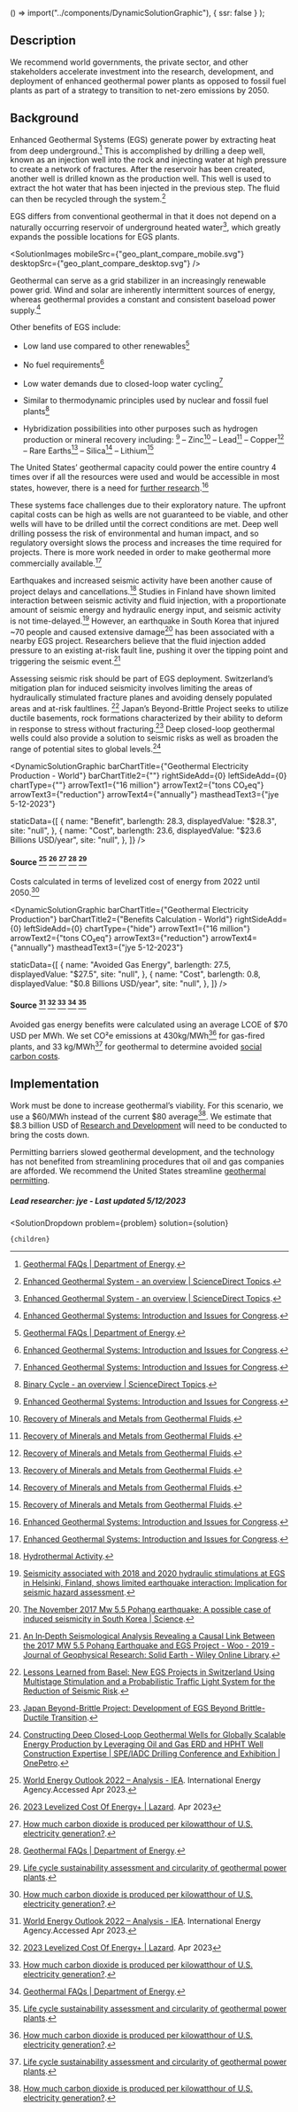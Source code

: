 

  () => import("../components/DynamicSolutionGraphic"),
  { ssr: false }
);


## Description


We recommend world governments, the private sector, and other stakeholders accelerate investment into the research, development, and deployment of enhanced geothermal power plants as opposed to fossil fuel plants as part of a strategy to transition to net-zero emissions by 2050.


## Background


Enhanced Geothermal Systems (EGS) generate power by extracting heat from deep underground.[^"1"] This is accomplished by drilling a deep well, known as an injection well into the rock and injecting water at high pressure to create a network of fractures. After the reservoir has been created, another well is drilled known as the production well. This well is used to extract the hot water that has been injected in the previous step. The fluid can then be recycled through the system.[^"13"]


EGS differs from conventional geothermal in that it does not depend on a naturally occurring reservoir of underground heated water[^"13"], which greatly expands the possible locations for EGS plants.

<SolutionImages
 mobileSrc={"geo_plant_compare_mobile.svg"}
 desktopSrc={"geo_plant_compare_desktop.svg"}
/>

Geothermal can serve as a grid stabilizer in an increasingly renewable power grid. Wind and solar are inherently intermittent sources of energy, whereas geothermal provides a constant and consistent baseload power supply.[^"4"] 


Other benefits of EGS include:
- Low land use compared to other renewables[^"1"]
- No fuel requirements[^"4"]
- Low water demands due to closed-loop water cycling[^"4"]


- Similar to thermodynamic principles used by nuclear and fossil fuel plants[^"18"]
- Hybridization possibilities into other purposes such as hydrogen production or mineral recovery including: [^"4"]
– Zinc[^"29"]
– Lead[^"29"]
– Copper[^"29"]
– Rare Earths[^"29"]
– Silica[^"29"]
– Lithium[^"29"]


The United States’ geothermal capacity could power the entire country 4 times over if all the resources were used and would be accessible in most states, however, there is a need for [further research](https://www.urbancruiseship.org/energy/energy_production/geothermal#research-and-development-into-enhanced-geothermal).[^"4"]




These systems face challenges due to their exploratory nature. The upfront capital costs can be high as wells are not guaranteed to be viable, and other wells will have to be drilled until the correct conditions are met. Deep well drilling possess the risk of environmental and human impact, and so regulatory oversight slows the process and increases the time required for projects. There is more work needed in order to make geothermal more commercially available.[^"4"]


Earthquakes and increased seismic activity have been another cause of project delays and cancellations.[^"15"] Studies in Finland have shown limited interaction between seismic activity and fluid injection, with a proportionate amount of seismic energy and hydraulic energy input, and seismic activity is not time-delayed.[^"19"] However, an earthquake in South Korea that injured ~70 people and caused extensive damage[^"25"] has been associated with a nearby EGS project. Researchers believe that the fluid injection added pressure to an existing at-risk fault line, pushing it over the tipping point and triggering the seismic event.[^"22"] 


Assessing seismic risk should be part of EGS deployment. Switzerland’s mitigation plan for induced seismicity involves limiting the areas of hydraulically stimulated fracture planes and avoiding densely populated areas and at-risk faultlines. [^"20"] Japan’s Beyond-Brittle Project seeks to utilize ductile basements, rock formations characterized by their ability to deform in response to stress without fracturing.[^"27"] Deep closed-loop geothermal wells could also provide a solution to seismic risks as well as broaden the range of potential sites to global levels.[^"28"]



<DynamicSolutionGraphic
  barChartTitle={"Geothermal Electricity Production - World"}
  barChartTitle2={""}
  rightSideAdd={0}
  leftSideAdd={0}
  chartType={""}
  arrowText1={"16 million"}
  arrowText2={"tons CO₂eq"}
  arrowText3={"reduction"}
  arrowText4={"annually"}
  mastheadText3={"jye 5-12-2023"}
  
  
  staticData={[
    {
      name: "Benefit",
      barlength: 28.3,
      displayedValue: "$28.3",
      site: "null",
    },
    {
      name: "Cost",
      barlength: 23.6,
      displayedValue: "$23.6 Billions USD/year",
      site: "null",
    },
  ]}
/>

#### Source [^"26"] [^"21"] [^"12"] [^"1"] [^"30"]


Costs calculated in terms of levelized cost of energy from 2022 until 2050.[^"12"]



<DynamicSolutionGraphic
  barChartTitle={"Geothermal Electricity Production"}
  barChartTitle2={"Benefits Calculation - World"}
  rightSideAdd={0}
  leftSideAdd={0}
  chartType={"hide"}
  arrowText1={"16 million"}
  arrowText2={"tons CO₂eq"}
  arrowText3={"reduction"}
  arrowText4={"annually"}
  mastheadText3={"jye 5-12-2023"}
  
  
  staticData={[
    {
      name: "Avoided Gas Energy",
      barlength: 27.5,
      displayedValue: "$27.5",
      site: "null",
    },
    {
      name: "Cost",
      barlength: 0.8,
      displayedValue: "$0.8 Billions USD/year",
      site: "null",
    },
  ]}
/>

#### Source [^"26"] [^"21"] [^"12"] [^"1"] [^"30"]



Avoided gas energy benefits were calculated using an average LCOE of $70 USD per MWh. We set CO²e emissions at 430kg/MWh[^"12"] for gas-fired plants, and 33 kg/MWh[^"30"] for geothermal to determine avoided [social carbon costs](https://www.urbancruiseship.org/energy/energy_socioeconomics/carbon_pricing_e).




## Implementation


Work must be done to increase geothermal’s viability. For this scenario, we use a $60/MWh instead of the current $80 average[^"12"]. We estimate that $8.3 billion USD of [Research and Development](https://www.urbancruiseship.org/energy/energy_production/geothermal#research-and-development-into-enhanced-geothermal)  will need to be conducted to bring the costs down.


Permitting barriers slowed geothermal development, and the technology has not benefited from streamlining procedures that oil and gas companies are afforded. We recommend the United States streamline [geothermal permitting](https://www.urbancruiseship.org/energy/energy_production/geothermal#streamline-geothermal-permitting).




##### Lead researcher: jye - Last updated 5/12/2023

[^"1"]:  [Geothermal FAQs | Department of Energy](https://www.energy.gov/eere/geothermal/geothermal-faqs). 
[^"2"]:  [The possibilities and limitations of Geothermal energy](https://ee-ip.org/en/article/the-possibilities-and-limitations-of-geothermal-energy-1716). 
[^"3"]:  [Review of Policy Framework for the Development of Carbon Capture, Utilization and Storage in China - PMC](https://www.ncbi.nlm.nih.gov/pmc/articles/PMC9778907/). 
[^"4"]:  [Enhanced Geothermal Systems: Introduction and Issues for Congress](https://sgp.fas.org/crs/misc/R47256.pdf). 
[^"5"]:  [How Gas Turbine Power Plants Work | Department of Energy](https://www.energy.gov/fecm/how-gas-turbine-power-plants-work). 
[^"6"]:  [Achieving the Paris Climate Agreement Goals](https://link.springer.com/book/10.1007/978-3-030-05843-2). Book.2019
[^"7"]: Hanif MA, Nadeem F, Tariq R, Rashid U.  [Renewable and Alternative Energy Resources.](https://www.sciencedirect.com/science/article/abs/pii/B9780128181508000083). Renewable and Alternative Energy Resources.2022.
[^"8"]:  [Scaling up energy transition investments to meet the 1.5°C goa](https://www.irena.org/Digital-content/Digital-Story/2023/Mar/Scaling-up-energy-transition-investments-to-meet-the-1-point-5-degrees-celsius-goal/detail). International Renewable Energy Agency.Accessed Apr 2023.
[^"9"]: Sampattagul S, Kato S, Kiatsiriroat T, Maruyama N, Nishimura A. [Comparison of Coal-fired and Natural Gas-fired Power Plants as Economically Viable and Ecologically Sustainable Power Generation Systems](https://www.researchgate.net/publication/245551195_Comparison_of_Coal-fired_and_Natural_Gas-fired_Power_Plants_as_Economically_Viable_and_Ecologically_Sustainable_Power_Generation_Systems). International Journal of Emerging Electric Power Systems.Nov 2005.
[^"10"]:  [Cost factors and statistical evaluation of gas transmission pipeline construction and compressor-station cost in the USA, 2014-2019](https://www.inderscienceonline.com/doi/abs/10.1504/IJOGCT.2021.114068). 
[^"11"]:  [https://www.urbancruiseship.org/energy/energy_production/gas#tighter-regulation-on-leakage-rates](https://www.urbancruiseship.org/energy/energy_production/gas#tighter-regulation-on-leakage-rates). 
[^"12"]:  [How much carbon dioxide is produced per kilowatthour of U.S. electricity generation?](https://www.eia.gov/tools/faqs/faq.php?id=74&t=11). 
[^"13"]:  [Enhanced Geothermal System - an overview | ScienceDirect Topics](https://www.sciencedirect.com/topics/earth-and-planetary-sciences/enhanced-geothermal-system). 
[^"14"]:  [Is location the name of the geothermal game](https://experience.arcgis.com/experience/2099860ee2074f398750e5c86aa9536b/). 
[^"15"]:  [Hydrothermal Activity](https://www.sciencedirect.com/science/article/abs/pii/B9780124095489091326). 
[^"16"]:  [Net Zero by 2050 – Analysis - IEA](https://www.iea.org/reports/net-zero-by-2050). International Energy Agency.May 2021.
[^"17"]:  [Greenhouse Gas Emissions from Geothermal Power Production](https://documents1.worldbank.org/curated/en/875761592973336676/pdf/Greenhouse-Gas-Emissions-from-Geothermal-Power-Production.pdf). 
[^"18"]:  [Binary Cycle - an overview | ScienceDirect Topics](https://www.sciencedirect.com/topics/engineering/binary-cycle). 
[^"19"]:  [Seismicity associated with 2018 and 2020 hydraulic stimulations at EGS in Helsinki, Finland, shows limited earthquake interaction: Implication for seismic hazard assessment](https://meetingorganizer.copernicus.org/EGU21/EGU21-12217.html). 
[^"20"]:  [Lessons Learned from Basel: New EGS Projects in Switzerland Using Multistage Stimulation and a Probabilistic Traffic Light System for the Reduction of Seismic Risk](https://pangea.stanford.edu/ERE/db/WGC/papers/WGC/2015/31023.pdf). 
[^"21"]:  [2023 Levelized Cost Of Energy+ | Lazard](https://www.lazard.com/research-insights/2023-levelized-cost-of-energyplus/). Apr 2023
[^"22"]:  [An In‐Depth Seismological Analysis Revealing a Causal Link Between the 2017 MW 5.5 Pohang Earthquake and EGS Project - Woo - 2019 - Journal of Geophysical Research: Solid Earth - Wiley Online Library](https://agupubs.onlinelibrary.wiley.com/doi/10.1029/2019JB018368). 
[^"23"]:  [GHG Emission Factors Hub | US EPA](https://www.epa.gov/climateleadership/ghg-emission-factors-hub). United States Envrionmental Protection Agency.Accessed Apr 2023.
[^"24"]:  [Greenhouse Gas Equivalencies Calculator | US EPA](https://www.epa.gov/energy/greenhouse-gas-equivalencies-calculator#results). United States Envrionmental Protection Agency.Accessed Apr 2023.
[^"25"]:  [The November 2017 Mw 5.5 Pohang earthquake: A possible case of induced seismicity in South Korea | Science](https://www.science.org/doi/10.1126/science.aat2010). 
[^"26"]:  [World Energy Outlook 2022 – Analysis - IEA](https://www.iea.org/reports/world-energy-outlook-2022). International Energy Agency.Accessed Apr 2023.
[^"27"]:  [Japan Beyond-Brittle Project: Development of EGS Beyond Brittle-Ductile Transition](https://www.semanticscholar.org/paper/Japan-Beyond-Brittle-Project%3A-Development-of-EGS-Asanuma-Tsuchiya/22299fceeb2ad47fe798a0d69b58ba0b8acea215). 
[^"28"]:  [Constructing Deep Closed-Loop Geothermal Wells for Globally Scalable Energy Production by Leveraging Oil and Gas ERD and HPHT Well Construction Expertise | SPE/IADC Drilling Conference and Exhibition | OnePetro](https://onepetro.org/SPEDC/proceedings-abstract/21DC/2-21DC/D021S002R001/460349). 
[^"29"]:  [Recovery of Minerals and Metals from Geothermal Fluids](https://www.osti.gov/biblio/883558). 
[^"30"]:  [Life cycle sustainability assessment and circularity of geothermal power plants](https://www.sciencedirect.com/science/article/pii/S2352550922002950?via%3Dihub). 


  <SolutionDropdown 
    problem={problem} 
    solution={solution}
  >
    {children}
  </SolutionDropdown>